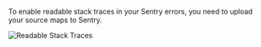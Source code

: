 To enable readable stack traces in your Sentry errors, you need to upload your source maps to Sentry.

![Readable Stack Traces](/platform-includes/sourcemaps/primer/readable-stacktraces.png)
